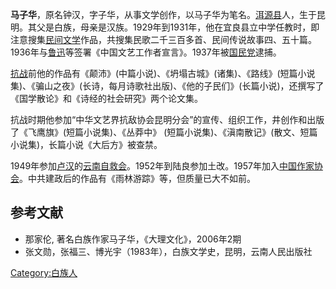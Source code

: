 '''马子华'''{{BD|1912年||1996年||catIDx=M马}}，原名钟汉，字子华，从事文学创作，以马子华为笔名。[[洱源县|洱源县]]人，生于昆明。其父是白族，母亲是汉族。1929年到1931年，他在宜良县立中学任教时，即注意搜集[[民间文学|民间文学]]作品，共搜集民歌二千三百多首、民间传说故事四、五十篇。1936年与[[鲁迅|鲁迅]]等签署《中国文艺工作者宣言》。1937年被[[国民党|国民党]]逮捕。

[[抗战|抗战]]前他的作品有《颠沛》(中篇小说)、《坍塌古城》(诸集)、《路线》(短篇小说集)、《骗山之夜》(长诗，每月诗歌社出版)、《他的子民们》(长篇小说)，还撰写了《国学散论》和《诗经的社会研究》两个论文集。

抗战时期他参加“中华文艺界抗敌协会昆明分会”的宣传、组织工作，井创作和出版了《飞鹰旗》(短篇小说集)、《丛莽中》  (短篇小说集)、《滇南散记》(散文、短篇小说集)，长篇小说《大后方》被查禁。

1949年参加[[卢汉|卢汉]]的[[云南自救会|云南自救会]]。1952年到陆良参加土改。1957年加入[[中国作家协会|中国作家协会]]。中共建政后的作品有《雨林游踪》等，但质量已大不如前。

==参考文献==
*那家伦, 著名白族作家马子华，《大理文化》，2006年2期
*张文勋，张福三、博光宇（1983年），白族文学史，昆明，云南人民出版社

{{中国近现代文学}}

[[Category:白族人|Category:白族人]]